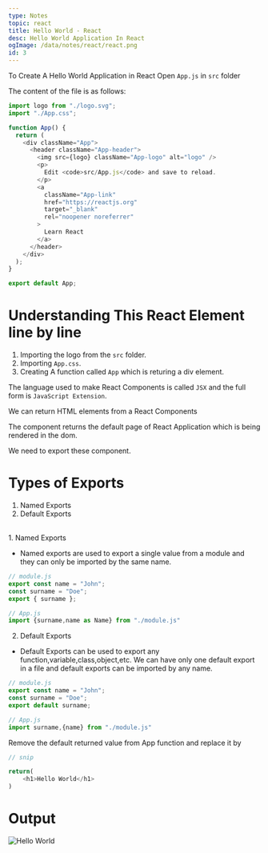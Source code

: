 ```yaml
---
type: Notes
topic: react
title: Hello World - React
desc: Hello World Application In React
ogImage: /data/notes/react/react.png
id: 3
---
```


To Create A Hello World Application in React Open `App.js` in `src` folder

The content of the file is as follows:

```js
import logo from "./logo.svg";
import "./App.css";

function App() {
  return (
    <div className="App">
      <header className="App-header">
        <img src={logo} className="App-logo" alt="logo" />
        <p>
          Edit <code>src/App.js</code> and save to reload.
        </p>
        <a
          className="App-link"
          href="https://reactjs.org"
          target="_blank"
          rel="noopener noreferrer"
        >
          Learn React
        </a>
      </header>
    </div>
  );
}

export default App;
```

# Understanding This React Element line by line

1. Importing the logo from the `src` folder.
2. Importing `App.css`.
3. Creating A function called `App` which is returing a div element.

The language used to make React Components is called `JSX` and the full form is `JavaScript Extension`.

We can return HTML elements from a React Components

The component returns the default page of React Application which is being rendered in the dom.

We need to export these component.

# Types of Exports

1. Named Exports
2. Default Exports

<br/>
1. Named Exports

- Named exports are used to export a single value from a module and they can only be imported by the same name.

```js
// module.js
export const name = "John";
const surname = "Doe";
export { surname };

// App.js
import {surname,name as Name} from "./module.js"
```

2. Default Exports
- Default Exports can be used to export any function,variable,class,object,etc. We can have only one default export in a file and default exports can be imported by any name.
```js
// module.js
export const name = "John";
const surname = "Doe";
export default surname;

// App.js
import surname,{name} from "./module.js"
```

Remove the default returned value from App function and replace it by

```js
// snip

return(
    <h1>Hello World</h1>
)
```

# Output
<img src="/data/notes/react/helloworld.png" alt="Hello World" />
